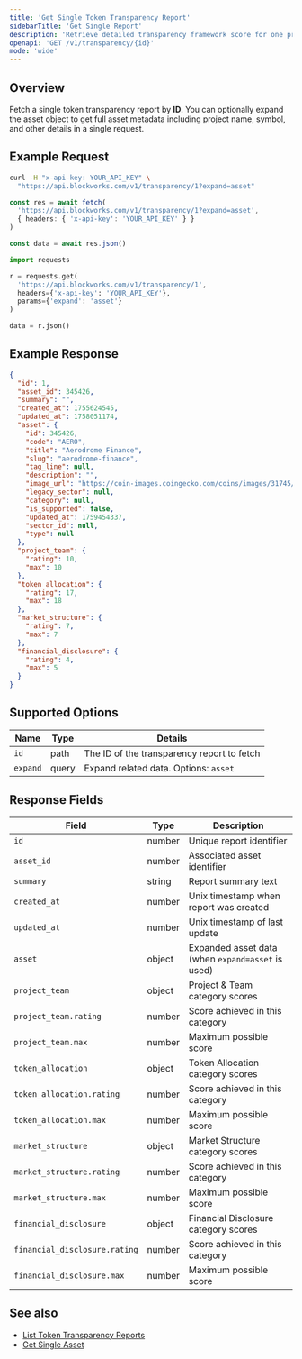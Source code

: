 ```yaml
---
title: 'Get Single Token Transparency Report'
sidebarTitle: 'Get Single Report'
description: 'Retrieve detailed transparency framework score for one project by ID'
openapi: 'GET /v1/transparency/{id}'
mode: 'wide'
---
```


## Overview

Fetch a single token transparency report by **ID**. You can optionally expand the asset object to get full asset metadata including project name, symbol, and other details in a single request.

## Example Request

<CodeGroup>

```bash cURL
curl -H "x-api-key: YOUR_API_KEY" \
  "https://api.blockworks.com/v1/transparency/1?expand=asset"
```

```typescript TypeScript
const res = await fetch(
  'https://api.blockworks.com/v1/transparency/1?expand=asset',
  { headers: { 'x-api-key': 'YOUR_API_KEY' } }
)

const data = await res.json()
```

```python Python
import requests

r = requests.get(
  'https://api.blockworks.com/v1/transparency/1',
  headers={'x-api-key': 'YOUR_API_KEY'},
  params={'expand': 'asset'}
)

data = r.json()
```

</CodeGroup>

## Example Response

```json
{
  "id": 1,
  "asset_id": 345426,
  "summary": "",
  "created_at": 1755624545,
  "updated_at": 1758051174,
  "asset": {
    "id": 345426,
    "code": "AERO",
    "title": "Aerodrome Finance",
    "slug": "aerodrome-finance",
    "tag_line": null,
    "description": "",
    "image_url": "https://coin-images.coingecko.com/coins/images/31745/large/token.png?1696530564",
    "legacy_sector": null,
    "category": null,
    "is_supported": false,
    "updated_at": 1759454337,
    "sector_id": null,
    "type": null
  },
  "project_team": {
    "rating": 10,
    "max": 10
  },
  "token_allocation": {
    "rating": 17,
    "max": 18
  },
  "market_structure": {
    "rating": 7,
    "max": 7
  },
  "financial_disclosure": {
    "rating": 4,
    "max": 5
  }
}
```

## Supported Options

| Name | Type | Details |
| - | - | - |
| `id` | path | The ID of the transparency report to fetch |
| `expand` | query | Expand related data. Options: `asset` |

## Response Fields

| Field | Type | Description |
|---|---|---|
| `id` | number | Unique report identifier |
| `asset_id` | number | Associated asset identifier |
| `summary` | string | Report summary text |
| `created_at` | number | Unix timestamp when report was created |
| `updated_at` | number | Unix timestamp of last update |
| `asset` | object | Expanded asset data (when `expand=asset` is used) |
| `project_team` | object | Project & Team category scores |
| `project_team.rating` | number | Score achieved in this category |
| `project_team.max` | number | Maximum possible score |
| `token_allocation` | object | Token Allocation category scores |
| `token_allocation.rating` | number | Score achieved in this category |
| `token_allocation.max` | number | Maximum possible score |
| `market_structure` | object | Market Structure category scores |
| `market_structure.rating` | number | Score achieved in this category |
| `market_structure.max` | number | Maximum possible score |
| `financial_disclosure` | object | Financial Disclosure category scores |
| `financial_disclosure.rating` | number | Score achieved in this category |
| `financial_disclosure.max` | number | Maximum possible score |

## See also

- [List Token Transparency Reports](/api-reference/token-transparency/list)
- [Get Single Asset](/api-reference/assets/get-single)

